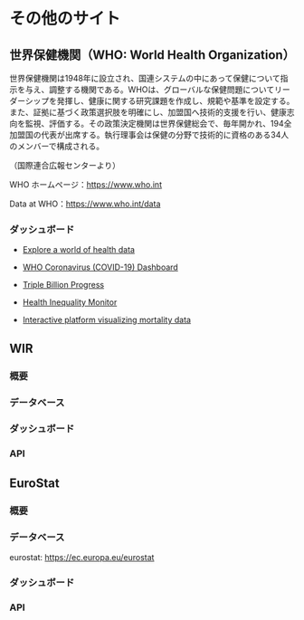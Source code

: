 # その他のサイト {#other-site}

## 世界保健機関（WHO: World Health Organization） {#sec-who-site}

世界保健機関は1948年に設立され、国連システムの中にあって保健について指示を与え、調整する機関である。WHOは、グローバルな保健問題についてリーダーシップを発揮し、健康に関する研究課題を作成し、規範や基準を設定する。また、証拠に基づく政策選択肢を明確にし、加盟国へ技術的支援を行い、健康志向を監視、評価する。その政策決定機関は世界保健総会で、毎年開かれ、194全加盟国の代表が出席する。執行理事会は保健の分野で技術的に資格のある34人のメンバーで構成される。

（国際連合広報センターより）

WHO ホームページ：<https://www.who.int>

Data at WHO：<https://www.who.int/data>

### ダッシュボード

-   [Explore a world of health data](https://www.who.int/data/gho)

-   [WHO Coronavirus (COVID-19) Dashboard](https://covid19.who.int/)

-   [Triple Billion Progress](https://www.who.int/data/triple-billion-dashboard)

-   [Health Inequality Monitor](https://www.who.int/data/inequality-monitor)

-   [Interactive platform visualizing mortality data](https://platform.who.int/mortality)

## WIR

### 概要

### データベース

### ダッシュボード

### API

## EuroStat

### 概要

### データベース

eurostat: <https://ec.europa.eu/eurostat>

### ダッシュボード

### API
